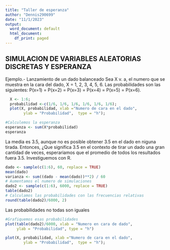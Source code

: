 ---
title: "Taller de esperanza"
author: "Dennis290699"
date: "11/1/2023"
output:
  word_document: default
  html_document:
    df_print: paged
---
## SIMULACION DE VARIABLES ALEATORIAS DISCRETAS Y ESPERANZA
 
 Ejemplo.- Lanzamiento de un dado balanceado
 Sea X v. a, el numero que se muestra en la cara del dado,
 X = 1, 2, 3, 4, 5, 6. Las probabilidades son las siguientes:
 P(x=1) = P(x=2) = P(x=3) = P(x=4) = P(x=5) = P(x=6).
 
```{r}
  X <- 1:6;
  probabilidad <-c(1/6, 1/6, 1/6, 1/6, 1/6, 1/6);
  plot(X, probabilidad, xlab ="Numero de cara en el dado",
        ylab = "Probabilidad",  type = "h");
```
```{r}
#Calculemos la esperanza
esperanza <- sum(X*probabilidad)
esperanza
```
 La media es 3.5, aunque no es posible obtener 3.5 en el dado en niguna tirada.
 Entonces, ¿Que significa 3.5 en el contexto de tirar un dado una gran cantidad
 de veces, esperariamos que el promedio de todos los resultados fuera 3.5.
 Investiguemos con R.
 
```{r}
dado <- sample(c(1:6), 60, replace = TRUE)
mean(dado)
varianza <- sum((dado - mean(dado))**2) / 60
# Aumentamos el numero de simulaciones
dado2 <- sample(c(1:6), 6000, replace = TRUE)
table(dado2)
# Calculamos las probabilidades con las frecuencias relativas
round(table(dado2)/6000, 2)
```
 
 Las probabilidades no todas son iguales
 
```{r}
#Grafiquemos esas probabilidades
plot(table(dado2)/6000, xlab = "Numero en cara de dado",
     ylab = "Probabilidad", type = "h")

plot(X, probabilidad, xlab ="Numero de cara en el dado",
        ylab = "Probabilidad",  type = "h");
```
 
 
 